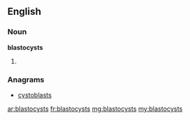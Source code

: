 ==English==

===Noun===
'''blastocysts'''

# {{plural of|blastocyst}}

===Anagrams===
* [[cystoblasts#English|cystoblasts]]

[[ar:blastocysts]]
[[fr:blastocysts]]
[[mg:blastocysts]]
[[my:blastocysts]]